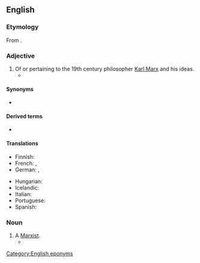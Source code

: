 ==English==
{{wikipedia|Karl Marx}}

===Etymology===
From {{suffix|en|Marx|ian}}.

===Adjective===
{{en-adj}}

# Of or pertaining to the 19th century philosopher [[w:Karl Marx|Karl Marx]] and his ideas. {{defdate|from 19th c.}}
#* {{quote-text|en|year=2005|author=Bruce Philp|title=Reduction, Rationality and Game Theory in Marxian Economics|page=3|passage=But to use game theory in a '''Marxian''' setting requires more that simply adopting the tools and methods of non-cooperative game theory, root and branch.}}

====Synonyms====
* {{l|en|Marxist}}

====Derived terms====
* {{l|en|Marxian unemployment}}

====Translations====
{{trans-top|of or pertaining to Karl Marx and his ideas}}
* Finnish: {{t+|fi|marxilainen}}
* French: {{t+|fr|marxien|m}}, {{t+|fr|marxiste|m|f}}
* German: {{t|de|marxsch}}, {{t|de|Marx'sch}}
{{trans-mid}}
* Hungarian: {{t|hu|marxi}}
* Icelandic: {{t|is|marxískur|m}}
* Italian: {{t+|it|marxiano|m}}
* Portuguese: {{t|pt|marxiano|m}}
* Spanish: {{t+|es|marxiano|m}}
{{trans-bottom}}

===Noun===
{{en-noun}}

# A [[Marxist#Noun|Marxist]]. {{defdate|from 19th c.}}
#* {{RQ:Fitzgerald Tender is the Night|chapter=V|page=215|passage=Hannan turned from the piano and said, winking at the others: "Mac thinks a '''Marxian''' is somebody who went to St Mark's school."}}

[[Category:English eponyms]]